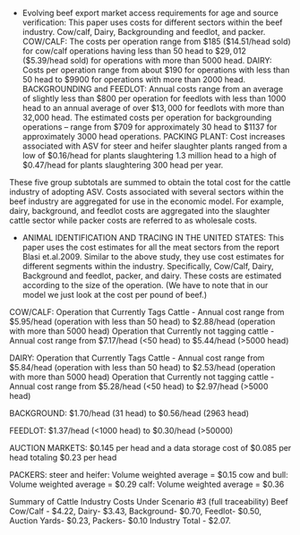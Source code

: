 * Evolving beef export market access requirements for age and source verification: This paper uses costs for different sectors within the beef industry. Cow/calf, Dairy, Backgrounding and feedlot, and packer.
COW/CALF: The costs per operation range from $\$185$ ($\$14.51$/head sold) for cow/calf operations having less than 50 head to $\$29,012$ ($\$5.39$/head sold) for operations with more than 5000 head.
DAIRY: Costs per operation range from about $\$190$ for operations with less than 50 head to $\$9900$ for operations with more than 2000 head.
BACKGROUNDING and FEEDLOT: Annual costs range from an average of slightly less than $\$800$ per operation for feedlots with less than 1000 head to an annual average of over $\$13,000$ for feedlots with more than 32,000 head. The estimated costs per operation for backgrounding operations – range from $\$709$ for approximately 30 head to $\$1137$ for approximately 3000 head operations.
PACKING PLANT: Cost increases associated with ASV for steer and heifer slaughter plants ranged from a low of $\$0.16$/head for plants slaughtering 1.3 million head to a high of $\$0.47$/head for plants slaughtering 300 head per year.

These five group subtotals are summed to obtain the total cost for the cattle industry of adopting ASV. Costs associated with several sectors within the beef industry are aggregated for use in the economic model. For example, dairy, background, and feedlot costs are aggregated into the slaughter cattle sector while packer costs are referred to as wholesale costs.



* ANIMAL IDENTIFICATION AND TRACING IN THE UNITED STATES: This paper uses the cost estimates for all the meat sectors from the report Blasi et.al.2009. Similar to the above study, they use cost estimates for different segments within the industry. Specifically, Cow/Calf, Dairy, Background and feedlot, packer, and dairy. These costs are estimated according to the size of the operation. (We have to note that in our model we just look at the cost per pound of beef.)

COW/CALF: 
Operation that Currently Tags Cattle - Annual cost range from $\$5.95$/head (operation with less than 50 head) to $\$2.88$/head (operation with more than 5000 head)
Operation that Currently not tagging cattle - Annual cost range from $\$7.17$/head (<50 head) to $\$5.44$/head (>5000 head)

DAIRY: 
Operation that Currently Tags Cattle - Annual cost range from $\$5.84$/head (operation with less than 50 head) to $\$2.53$/head (operation with more than 5000 head)
Operation that Currently not tagging cattle - Annual cost range from $\$5.28$/head (<50 head) to $\$2.97$/head (>5000 head)

BACKGROUND: 
$\$1.70$/head (31 head) to $\$0.56$/head (2963 head)

FEEDLOT:
$\$1.37$/head (<1000 head) to $\$0.30$/head (>50000)

AUCTION MARKETS:
$\$0.145$ per head and a data storage cost of $\$0.085$ per head totaling $\$0.23$ per head

PACKERS:
steer and heifer: Volume weighted average = $0.15
cow and bull: Volume weighted average = $0.29
calf: Volume weighted average = $0.36

Summary of Cattle Industry Costs Under Scenario #3 (full traceability)
Beef Cow/Calf - $\$4.22$, Dairy- $\$3.43$, Background- $\$0.70$, Feedlot- $\$0.50$, Auction Yards- $\$0.23$, Packers- $\$0.10$
Industry Total - $\$2.07$. 










